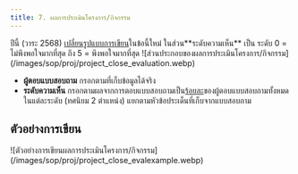 ```yaml
---
title: 7. ผลการประเมินโครงการ/กิจกรรม
---
```


<Warning>
  ปีนี้ (วาระ 2568) <u>เปลี่ยนรูปแบบการเขียน</u>ในข้อนี้ใหม่ ในส่วน**ระดับความเห็น** เป็น ระดับ 0 =
  ไม่พึงพอใจมากที่สุด ถึง 5 = พึงพอใจมากที่สุด
</Warning>

<Frame caption="ส่วนประกอบของ 7. ผลการประเมินโครงการ/กิจกรรม">
  ![ส่วนประกอบของผลการประเมินโครงการ/กิจกรรม](/images/sop/proj/project_close_evaluation.webp)
</Frame>

- **ผู้ตอบแบบสอบถาม** กรอกตามที่เก็บข้อมูลได้จริง
- **ระดับความเห็น** กรอกตามผลจากการตอบแบบสอบถามเป็น<u>ร้อยละ</u>ของผู้ตอบแบบสอบถามทั้งหมดในแต่ละระดับ (ทศนิยม 2 ตำแหน่ง) แยกตามหัวข้อประเด็นที่เก็บจากแบบสอบถาม

## ตัวอย่างการเขียน

<Frame caption="ตัวอย่างการเขียน 7. ผลการประเมินโครงการ/กิจกรรม">
  ![ตัวอย่างการเขียนผลการประเมินโครงการ/กิจกรรม](/images/sop/proj/project_close_evalexample.webp)
</Frame>
